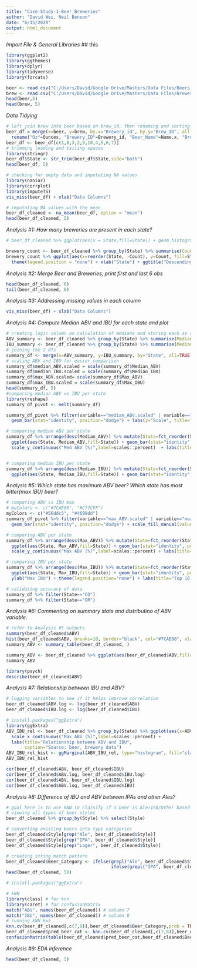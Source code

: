 ```yaml
---
title: "Case-Study-1-Beer_Breweries"
author: "David Wei, Neil Benson"
date: "6/15/2020"
output: html_document
---
```


_Import File & General Libraries_
## this 
```r
library(ggplot2) 
library(ggthemes)
library(dplyr) 
library(tidyverse)
library(forcats)

beer <- read.csv("C:/Users/David/Google Drive/Masters/Data Files/Beers.csv")
brew <- read.csv("C:/Users/David/Google Drive/Masters/Data Files/Breweries.csv")
head(beer,5)
head(brew, 5)
```

_Data Tidying_
```r
# left join brew into beer based on brew_id, then renaming and sorting columns
beer_df = merge(x=beer, y=brew, by.x="Brewery_id", by.y="Brew_ID", all.x=TRUE) %>% 
  rename("Oz"=Ounces, "Brewery_ID"=Brewery_id, "Beer_Name"=Name.x, "Brewery_Name" =Name.y)
beer_df <- beer_df[c(1,8,3,2,9,10,4,5,6,7)]
# trimming leading and tailing spaces
library(stringr)
beer_df$State <- str_trim(beer_df$State,side="both")
head(beer_df, 5)

# checking for empty data and imputating NA values
library(naniar)
library(corrplot)
library(imputeTS)
vis_miss(beer_df) + xlab("Data Columns")

# imputating NA values with the mean
beer_df_cleaned <- na_mean(beer_df, option = "mean")
head(beer_df_cleaned, 5)
```

_Analysis #1: How many breweries are present in each state?_
```r
# beer_df_cleaned %>% ggplot(aes(x = State,fill=State)) + geom_histogram(stat="count") + scale_y_continuous() +  theme(legend.position = "none") + ggtitle("# of Breweries per State")

brewery_count <- beer_df_cleaned %>% group_by(State) %>% summarise(Count=n())
brewery_count %>% ggplot(aes(x=reorder(State, -Count), y=Count, fill=State)) + geom_bar(stat='identity') +
  theme(legend.position = "none") + xlab("State") + ggtitle("Descending # of Breweries per State") 

```
_Analysis #2: Merge Beer and Breweries, print first and last 6 obs_
```r
head(beer_df_cleaned, 6)
tail(beer_df_cleaned, 6)
```
_Analysis #3: Addressing missing values in each column_
```r
vis_miss(beer_df) + xlab("Data Columns")
```
_Analysis #4: Compute Median ABV and IBU for each state and plot_
```r
# creating logic column as calculation of medians and storing each as seperate dfs
ABV_summary <- beer_df_cleaned %>% group_by(State) %>% summarise(Median_ABV=median(ABV), Max_ABV=max(ABV)) %>% as.data.frame()
IBU_summary <- beer_df_cleaned %>% group_by(State) %>% summarise(Median_IBU=median(IBU), Max_IBU=max(IBU)) %>% as.data.frame()
# joining the 2 dfs
summary_df <- merge(x=ABV_summary, y=IBU_summary, by="State", all=TRUE)
# scaling ABV and IBU for easier comparison
summary_df$median_ABV.scaled = scale(summary_df$Median_ABV)
summary_df$median_IBU.scaled = scale(summary_df$Median_IBU)
summary_df$max_ABV.scaled= scale(summary_df$Max_ABV)
summary_df$max_IBU.scaled = scale(summary_df$Max_IBU)
head(summary_df, 5)
#comparing median ABV vs IBU per state
library(reshape)
summary_df_pivot <- melt(summary_df)

summary_df_pivot %>% filter(variable=="median_ABV.scaled" | variable=="median_IBU.scaled") %>% ggplot(aes(State,value,fill=variable)) + theme(legend.position = "none", axis.text.x = element_text(angle = 90, vjust = 0.5, hjust=1, size = 8)) + 
  geom_bar(stat="identity", position="dodge") + labs(y="Scale", title="Comparison of Median ABV vs IBU per State")

# comparing median ABV per state
summary_df %>% arrange(desc(Median_ABV)) %>% mutate(State=fct_reorder(State, Median_ABV)) %>% 
  ggplot(aes(State, Median_ABV,fill=State)) + geom_bar(stat="identity", position="dodge", fill="#F8766D") + theme(legend.position = "none", axis.text.x = element_text(angle = 90, vjust = 0.5, hjust=1, size = 8)) + 
  scale_y_continuous("Med ABV (%)",label=scales::percent)  + labs(title="Median ABV per State")


# comparing median IBU per state
summary_df %>% arrange(desc(Median_IBU)) %>% mutate(State=fct_reorder(State, Median_IBU)) %>%
  ggplot(aes(State, Median_IBU,fill=State)) + geom_bar(stat="identity", position="dodge",fill="#00BFC4") + theme(legend.position = "none", axis.text.x = element_text(angle = 90, vjust = 0.5, hjust=1, size = 8))+ labs(title="Median IBU per State")


```
_Analysis #5: Which state has maximum ABV beer? Which state has most bitter(max IBU) beer?_
```r
# comparing ABV vs IBU max
# myColors <- c("#7CAE00", "#C77CFF")
myColors <- c("#56ddc5", "#4699dd")
summary_df_pivot %>% filter(variable=="max_ABV.scaled" | variable=="max_IBU.scaled") %>% ggplot(aes(State,value,fill=variable)) + theme(legend.position = "none", axis.text.x = element_text(angle = 90, vjust = 0.5, hjust=1, size = 8)) + 
  geom_bar(stat="identity", position="dodge") + scale_fill_manual(values=myColors) + labs(y="Scale", title="Comparison of Max ABV vs IBU per State")

# comparing ABV per state
summary_df %>% arrange(desc(Max_ABV)) %>% mutate(State=fct_reorder(State, Max_ABV)) %>% slice(1:10) %>% 
  ggplot(aes(State, Max_ABV,fill=State)) + geom_bar(stat="identity", position="dodge",fill="#56ddc5") + theme(legend.position="none") + 
  scale_y_continuous("Max ABV (%)",label=scales::percent) + labs(title="Top 10 States with Most Alcoholic Beers")

# comparing IBU per state
summary_df %>% arrange(desc(Max_IBU)) %>% mutate(State=fct_reorder(State, Max_IBU)) %>% slice(1:10) %>%
  ggplot(aes(State, Max_IBU,fill=State)) + geom_bar(stat="identity", position="dodge",fill="#4699dd") + 
  ylab("Max IBU") + theme(legend.position="none") + labs(title="Top 10 States with Most Bitter Beers")

# validating accuracy of data
summary_df %>% filter(State=="CO")
summary_df %>% filter(State=="OR")
```

_Analysis #6: Commenting on summary stats and distributino of ABV variable._
```r
# refer to Analysis #5 outputs
summary(beer_df_cleaned$ABV)
hist(beer_df_cleaned$ABV, breaks=10, border="black", col="#7CAE00", xlab="ABV (%)", main="Beer ABV Distribution")
summary_ABV <- summary_table(beer_df_cleaned, )

summary_ABV <- beer_df_cleaned %>% ggplot(aes(beer_df_cleaned$ABV,fill=State)) + geom_density()
summary_ABV

library(psych)
describe(beer_df_cleaned$ABV)

```
_Analysis #7: Relationship between IBU and ABV?_
```r
# logging variables to see if it helps improve correlation
beer_df_cleaned$ABV.log <- log(beer_df_cleaned$ABV)
beer_df_cleaned$IBU.log <- log(beer_df_cleaned$IBU)

# install.packages("ggExtra")
library(ggExtra)
ABV_IBU_rel <- beer_df_cleaned %>% group_by(State) %>% ggplot(aes(x=ABV, y=IBU, fill=)) + geom_point() + geom_smooth(method="lm") +
  scale_x_continuous("Max ABV (%)",label=scales::percent) + 
  labs(title="Relationship between ABV and IBU",
       caption="Source: beer, brewery data")
ABV_IBU_rel_hist <- ggMarginal(ABV_IBU_rel, type="histogram", fill="slateblue")#, xparams=list(bins=10), yparams=list(bins=10))
ABV_IBU_rel_hist

cor(beer_df_cleaned$ABV, beer_df_cleaned$IBU)
cor(beer_df_cleaned$ABV.log, beer_df_cleaned$IBU.log)
cor(beer_df_cleaned$ABV, beer_df_cleaned$IBU.log)
cor(beer_df_cleaned$ABV.log, beer_df_cleaned$IBU)
```
_Analysis #8: Difference of IBU and ABV between IPAs and other Ales?_
```r
# goal here is to use kNN to classify if a beer is Ale/IPA/Other based on it's ABV and IBU
# viewing all types of beer styles
beer_df_cleaned %>% group_by(Style) %>% select(Style)

# converting existing beers into type categories
beer_df_cleaned$Style[grep("Ale", beer_df_cleaned$Style)]
beer_df_cleaned$Style[grep("IPA", beer_df_cleaned$Style)]
beer_df_cleaned$Style[grep("Lager", beer_df_cleaned$Style)]

# creating string match pattern
beer_df_cleaned$Beer_Category <- ifelse(grepl("Ale", beer_df_cleaned$Style), "Ale", 
                                        ifelse(grepl("IPA", beer_df_cleaned$Style) | grepl("India Pale Ales", beer_df_cleaned$Style), "IPA", "Other"))
head(beer_df_cleaned, 50)

# install.packages("ggExtra")

# kNN
library(class) # for knn
library(caret) # for confusionMatrix
match("ABV", names(beer_df_cleaned)) # column 7
match("IBU", names(beer_df_cleaned)) # column 8
# running kNN k=5
knn.cv(beer_df_cleaned[,c(7,8)],beer_df_cleaned$Beer_Category,prob = TRUE, k = 5)
beer_df_cleaned$pred_beer_cat <- knn.cv(beer_df_cleaned[,c(7,8)],beer_df_cleaned$Beer_Category,prob = TRUE, k = 5)
confusionMatrix(table(beer_df_cleaned$pred_beer_cat,beer_df_cleaned$Beer_Category))
```

_Analysis #9: EDA inference_
```r
head(beer_df_cleaned, 5)
```
